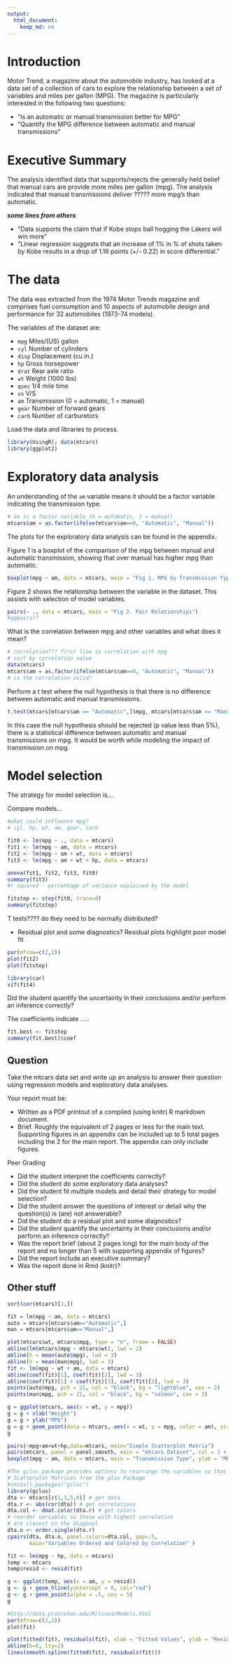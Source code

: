 ```yaml
---
output:
  html_document:
    keep_md: no
---
```

# Introduction

Motor Trend, a magazine about the automobile industry, has looked at a data set of a collection of cars to explore the relationship between a set of variables and miles per gallon (MPG). The magazine is particularly interested in the following two questions:

* "Is an automatic or manual transmission better for MPG"
* "Quantify the MPG difference between automatic and manual transmissions"


# Executive Summary

The analysis identified data that supports/rejects the generally held belief that manual cars are provide more miles per gallon (mpg).  The analysis indicated that manual transmissions deliver ????? more mpg's than automatic.

***some lines from others***

*	"Data supports the claim that if Kobe stops ball hogging the Lakers will win more"
*	"Linear regression suggests that an increase of 1% in % of shots taken by Kobe results in a drop of 1.16 points (+/- 0.22) in score differential."


# The data

The data was extracted from the 1974 Motor Trends magazine and comprises fuel consumption and 10 aspects of automobile design and performance for 32 automobiles (1973-74 models).

The variables of the dataset are:

* `mpg`   Miles/(US) gallon
* `cyl`	  Number of cylinders
* `disp`	Displacement (cu.in.)
* `hp`	  Gross horsepower
* `drat`	Rear axle ratio
* `wt`	  Weight (1000 lbs)
* `qsec`	1/4 mile time
* `vs`	  V/S
* `am`	  Transmission (0 = automatic, 1 = manual)
* `gear`	Number of forward gears
* `carb`	Number of carburetors

Load the data and libraries to process.

```r
library(UsingR); data(mtcars)
library(ggplot2)
```


# Exploratory data analysis

An understanding of the `am` variable means it should be a factor variable indicating the transmission type.

```r
# am is a factor variable (0 = automatic, 1 = manual)
mtcars$am = as.factor(ifelse(mtcars$am==0, "Automatic", "Manual"))
```

The plots for the exploratory data analysis can be found in the appendix.

Figure 1 is a boxplot of the comparison of the mpg between manual and automatic transmission, showing that over manual has higher mpg than automatic.

```r
boxplot(mpg ~ am, data = mtcars, main = "Fig 1. MPG by Transmission Type", ylab = "MPG")
```

Figure 2 shows the relationship between the variable in the dataset.  This assists with selection of model variables.

```r
pairs(~ ., data = mtcars, main = "Fig 2. Pair Relationships")
#ggpairs??
```

What is the correlation between mpg and other variables and what does it mean?

```r
# correlation??? first line is correlation with mpg
# sort by correlation value
data(mtcars)
mtcars$am = as.factor(ifelse(mtcars$am==0, "Automatic", "Manual"))
# is the correlation valid?
```

Perform a t test where the null hypothesis is that there is no difference between automatic and manual transmissions.

```r
t.test(mtcars[mtcars$am == "Automatic",]$mpg, mtcars[mtcars$am == "Manual",]$mpg)
```

In this case the null hypothesis should be rejected (p value less than 5%), there is a statistical difference between automatic and manual transmissions on mpg.  It would be worth while modeling the impact of transmission on mpg.


# Model selection

The strategy for model selection is....

Compare models...

```r
#what could influence mpg?
# cyl, hp, wt, am, gear, carb

fit0 <- lm(mpg ~ ., data = mtcars)
fit1 <- lm(mpg ~ am, data = mtcars)
fit2 <- lm(mpg ~ am + wt, data = mtcars)
fit3 <- lm(mpg ~ am + wt + hp, data = mtcars)

anova(fit1, fit2, fit3, fit0)
summary(fit3)
#r squared - percentage of variance explained by the model

fitstep <- step(fit0, trace=0)
summary(fitstep)
```

T tests???? do they need to be normally distributed?

* Residual plot and some diagnostics?
Residual plots highlight poor model fit

```r
par(mfrow=c(2,2))
plot(fit2)
plot(fitstep)
```

```r
library(car)
vif(fit4)
```

Did the student quantify the uncertainty in their conclusions and/or perform an inference correctly?

The coefficients indicate .....

```r
fit.best <- fitstep
summary(fit.best)$coef
```



## Question

Take the mtcars data set and write up an analysis to answer their question using regression models and exploratory data analyses.

Your report must be:

* Written as a PDF printout of a compiled (using knitr) R markdown document.
* Brief. Roughly the equivalent of 2 pages or less for the main text. Supporting figures in an appendix can be included up to 5 total pages including the 2 for the main report. The appendix can only include figures.

Peer Grading

* Did the student interpret the coefficients correctly?
* Did the student do some exploratory data analyses?
* Did the student fit multiple models and detail their strategy for model selection?
* Did the student answer the questions of interest or detail why the question(s) is (are) not answerable?
* Did the student do a residual plot and some diagnostics?
* Did the student quantify the uncertainty in their conclusions and/or perform an inference correctly?
* Was the report brief (about 2 pages long) for the main body of the report and no longer than 5 with supporting appendix of figures?
* Did the report include an executive summary?
* Was the report done in Rmd (knitr)?

## Other stuff

```r
sort(cor(mtcars)[1,])

fit = lm(mpg ~ am, data = mtcars)
auto = mtcars[mtcars$am=="Automatic",]
man = mtcars[mtcars$am=="Manual",]

plot(mtcars$wt, mtcars$mpg, type = "n", frame = FALSE)
abline(lm(mtcars$mpg ~ mtcars$wt), lwd = 2)
abline(h = mean(auto$mpg), lwd = 3)
abline(h = mean(man$mpg), lwd = 3)
fit <- lm(mpg ~ wt + am, data = mtcars)
abline(coef(fit)[1], coef(fit)[2], lwd = 3)
abline(coef(fit)[1] + coef(fit)[3], coef(fit)[2], lwd = 3)
points(auto$mpg, pch = 21, col = "black", bg = "lightblue", cex = 2)
points(man$mpg, pch = 21, col = "black", bg = "salmon", cex = 2)

g = ggplot(mtcars, aes(x = wt, y = mpg))
g = g + xlab("Weight")
g = g + ylab("MPG")
g = g + geom_point(data = mtcars, aes(x = wt, y = mpg, color = am), size = 4)
g

pairs(~mpg+am+wt+hp,data=mtcars, main="Simple Scatterplot Matrix")
pairs(mtcars, panel = panel.smooth, main = "mtcars Dataset", col = 3 + (mtcars$am == "Automatic"))
boxplot(mpg ~ am, data = mtcars, main = "Transmission Type", ylab = "MPG")

#The gclus package provides options to rearrange the variables so that those with higher correlations are closer to the principal diagonal. It can also color code the cells to reflect the size of the correlations.
# Scatterplot Matrices from the glus Package
#install.packages("gclus")
library(gclus)
dta <- mtcars[c(1,3,5,6)] # get data
dta.r <- abs(cor(dta)) # get correlations
dta.col <- dmat.color(dta.r) # get colors
# reorder variables so those with highest correlation
# are closest to the diagonal
dta.o <- order.single(dta.r)
cpairs(dta, dta.o, panel.colors=dta.col, gap=.5,       
       main="Variables Ordered and Colored by Correlation" )

fit <- lm(mpg ~ hp, data = mtcars)
temp <- mtcars
temp$resid <- resid(fit)

g <- ggplot(temp, aes(x = am, y = resid))
g <- g + geom_hline(yintercept = 0, col="red")
g <- g + geom_point(alpha = .5, cex = 5)
g

#http://data.princeton.edu/R/linearModels.html
par(mfrow=c(2,2))
plot(fit)

plot(fitted(fit), residuals(fit), xlab = "Fitted Values", ylab = "Residuals")
abline(h=0, lty=2)
lines(smooth.spline(fitted(fit), residuals(fit)))
```
